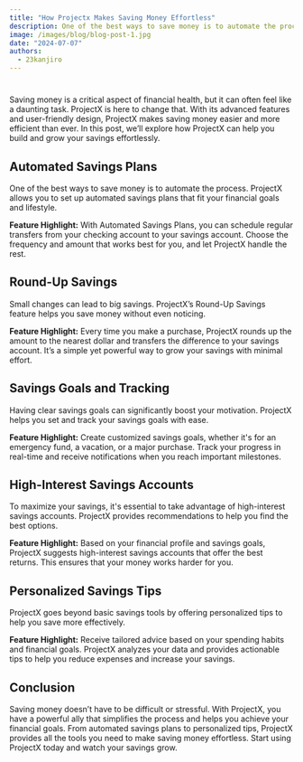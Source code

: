 ```yaml
---
title: "How Projectx Makes Saving Money Effortless"
description: One of the best ways to save money is to automate the process.
image: /images/blog/blog-post-1.jpg
date: "2024-07-07"
authors:
  - 23kanjiro
---
```


# 
Saving money is a critical aspect of financial health, but it can often feel like a daunting task. ProjectX is here to change that. With its advanced features and user-friendly design, ProjectX makes saving money easier and more efficient than ever. In this post, we’ll explore how ProjectX can help you build and grow your savings effortlessly.

## Automated Savings Plans
One of the best ways to save money is to automate the process. ProjectX allows you to set up automated savings plans that fit your financial goals and lifestyle.

**Feature Highlight:**
With Automated Savings Plans, you can schedule regular transfers from your checking account to your savings account. Choose the frequency and amount that works best for you, and let ProjectX handle the rest.

## Round-Up Savings
Small changes can lead to big savings. ProjectX’s Round-Up Savings feature helps you save money without even noticing.

**Feature Highlight:**
Every time you make a purchase, ProjectX rounds up the amount to the nearest dollar and transfers the difference to your savings account. It’s a simple yet powerful way to grow your savings with minimal effort.

## Savings Goals and Tracking
Having clear savings goals can significantly boost your motivation. ProjectX helps you set and track your savings goals with ease.

**Feature Highlight:**
Create customized savings goals, whether it's for an emergency fund, a vacation, or a major purchase. Track your progress in real-time and receive notifications when you reach important milestones.

## High-Interest Savings Accounts
To maximize your savings, it's essential to take advantage of high-interest savings accounts. ProjectX provides recommendations to help you find the best options.

**Feature Highlight:**
Based on your financial profile and savings goals, ProjectX suggests high-interest savings accounts that offer the best returns. This ensures that your money works harder for you.

## Personalized Savings Tips
ProjectX goes beyond basic savings tools by offering personalized tips to help you save more effectively.

**Feature Highlight:**
Receive tailored advice based on your spending habits and financial goals. ProjectX analyzes your data and provides actionable tips to help you reduce expenses and increase your savings.

## Conclusion
Saving money doesn’t have to be difficult or stressful. With ProjectX, you have a powerful ally that simplifies the process and helps you achieve your financial goals. From automated savings plans to personalized tips, ProjectX provides all the tools you need to make saving money effortless. Start using ProjectX today and watch your savings grow.

